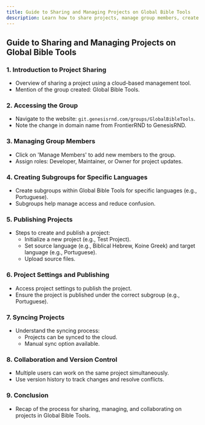 ```yaml
---
title: Guide to Sharing and Managing Projects on Global Bible Tools
description: Learn how to share projects, manage group members, create subgroups, and collaborate effectively using Global Bible Tools
---
```


## Guide to Sharing and Managing Projects on Global Bible Tools

### 1. Introduction to Project Sharing

<LoomVideo videoId="856a46aeb4f04cb7b20f273639682314" timestamp={0} title="Introduction to Project Sharing" />

- Overview of sharing a project using a cloud-based management tool.
- Mention of the group created: Global Bible Tools.

### 2. Accessing the Group

<LoomVideo videoId="856a46aeb4f04cb7b20f273639682314" timestamp={47} title="Accessing the Group" />

- Navigate to the website: `git.genesisrnd.com/groups/GlobalBibleTools`.
- Note the change in domain name from FrontierRND to GenesisRND.

### 3. Managing Group Members

<LoomVideo videoId="856a46aeb4f04cb7b20f273639682314" timestamp={69} title="Managing Group Members" />

- Click on 'Manage Members' to add new members to the group.
- Assign roles: Developer, Maintainer, or Owner for project updates.

### 4. Creating Subgroups for Specific Languages

<LoomVideo videoId="856a46aeb4f04cb7b20f273639682314" timestamp={110} title="Creating Subgroups for Specific Languages" />

- Create subgroups within Global Bible Tools for specific languages (e.g., Portuguese).
- Subgroups help manage access and reduce confusion.

### 5. Publishing Projects

<LoomVideo videoId="856a46aeb4f04cb7b20f273639682314" timestamp={206} title="Publishing Projects" />

- Steps to create and publish a project: 
  - Initialize a new project (e.g., Test Project).
  - Set source language (e.g., Biblical Hebrew, Koine Greek) and target language (e.g., Portuguese).
  - Upload source files.

### 6. Project Settings and Publishing

<LoomVideo videoId="856a46aeb4f04cb7b20f273639682314" timestamp={315} title="Project Settings and Publishing" />

- Access project settings to publish the project.
- Ensure the project is published under the correct subgroup (e.g., Portuguese).

### 7. Syncing Projects

<LoomVideo videoId="856a46aeb4f04cb7b20f273639682314" timestamp={380} title="Syncing Projects" />

- Understand the syncing process: 
  - Projects can be synced to the cloud.
  - Manual sync option available.

### 8. Collaboration and Version Control

<LoomVideo videoId="856a46aeb4f04cb7b20f273639682314" timestamp={484} title="Collaboration and Version Control" />

- Multiple users can work on the same project simultaneously.
- Use version history to track changes and resolve conflicts.

### 9. Conclusion

<LoomVideo videoId="856a46aeb4f04cb7b20f273639682314" timestamp={509} title="Conclusion" />

- Recap of the process for sharing, managing, and collaborating on projects in Global Bible Tools. 